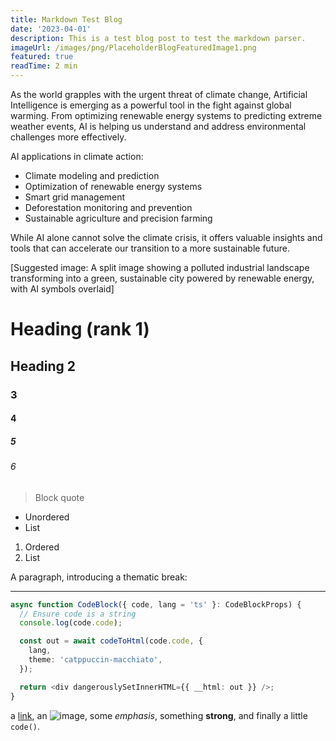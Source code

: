 ```yaml
---
title: Markdown Test Blog
date: '2023-04-01'
description: This is a test blog post to test the markdown parser.
imageUrl: /images/png/PlaceholderBlogFeaturedImage1.png
featured: true
readTime: 2 min
---
```


<p className="text-lg">
As the world grapples with the urgent threat of climate change, Artificial Intelligence is emerging as a powerful tool in the fight against global warming. From optimizing renewable energy systems to predicting extreme weather events, AI is helping us understand and address environmental challenges more effectively.
</p>

AI applications in climate action:

- Climate modeling and prediction
- Optimization of renewable energy systems
- Smart grid management
- Deforestation monitoring and prevention
- Sustainable agriculture and precision farming

While AI alone cannot solve the climate crisis, it offers valuable insights and tools that can accelerate our transition to a more sustainable future.

[Suggested image: A split image showing a polluted industrial landscape transforming into a green, sustainable city powered by renewable energy, with AI symbols overlaid]

# Heading (rank 1)
## Heading 2
### 3
#### 4
##### 5
###### 6

> Block quote

* Unordered
* List

1. Ordered
2. List

A paragraph, introducing a thematic break:

---

```ts
async function CodeBlock({ code, lang = 'ts' }: CodeBlockProps) {
  // Ensure code is a string
  console.log(code.code);

  const out = await codeToHtml(code.code, {
    lang,
    theme: 'catppuccin-macchiato',
  });

  return <div dangerouslySetInnerHTML={{ __html: out }} />;
}
```

a [link](https://example.com), an ![image](/images/png/PlaceholderBlogFeaturedImage1.png), some *emphasis*,
something **strong**, and finally a little `code()`.

